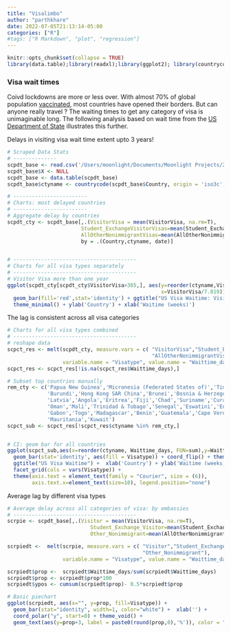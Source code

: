 ```yaml
---
title: "Visalimbo"
author: "parthkhare"
date: 2022-07-05T21:13:14-05:00
categories: ["R"]
#tags: ["R Markdown", "plot", "regression"]
---
```


```r
knitr::opts_chunk$set(collapse = TRUE)
library(data.table);library(readxl);library(ggplot2); library(countrycode)
```

### Visa wait times
Coivd lockdowns are more or less over. With almost 70% of global population [vaccinated](%22https://www.nytimes.com/interactive/2021/world/covid-vaccinations-tracker.html%22), most countries have opened their borders. But can anyone really travel ? The waiting times to get any category of visa is unimaginable long. 
The following analysis based on wait time from the [US Department of State](https://travel.state.gov/content/travel/en/us-visas/visa-information-resources/wait-times.html) illustrates this further.


Delays in visiting visa wait time extent upto 3 years!
```r
# Scraped Data Stats
# --------------
scpdt_base <- read.csv('/Users/moonlight/Documents/Moonlight Projects/2022/Visa Limbo/Data/visascraped_base_mapped.csv')
scpdt_base$X <- NULL
scpdt_base <- data.table(scpdt_base)
scpdt_base$ctyname <- countrycode(scpdt_base$Country, origin = 'iso3c', destination = 'country.name')

# ------------------------
# Charts: most delayed countries
# ------------------------
# Aggregate delay by countries
scpdt_cty <- scpdt_base[,.(VisitorVisa = mean(VisitorVisa, na.rm=T),
                        Student_ExchangeVisitorVisas=mean(Student_ExchangeVisitorVisas, na.rm=T),
                        AllOtherNonimmigrantVisas=mean(AllOtherNonimmigrantVisas,na.rm=T)),
                        by = .(Country,ctyname, date)]


# ----------------------------------------
# Charts for all visa types separately
# ----------------------------------------
# Visitor Visa more than one year
ggplot(scpdt_cty[scpdt_cty$VisitorVisa>365,], aes(y=reorder(ctyname,VisitorVisa), 
                                                  x=VisitorVisa/7.019)) +
  geom_bar(fill='red',stat='identity') + ggtitle("US Visa Waitime: Visitor Visa > 1 year") +  
  theme_minimal() + ylab('Country') + xlab('Waitime (weeks)')

```

The lag is consistent across all visa categories
```r
# Charts for all visa types combined
# ----------------------------------------
# reshape data
scpct_res <- melt(scpdt_cty, measure.vars = c( "VisitorVisa","Student_ExchangeVisitorVisas",
                                               "AllOtherNonimmigrantVisas"),
                  variable.name = "Visatype", value.name = "Waittime_days")
scpct_res <- scpct_res[!is.na(scpct_res$Waittime_days),]

# Subset top countries manually
rem_cty <- c('Papua New Guinea','Micronesia (Federated States of)','Timor-Leste','Poland',
             'Burundi','Hong Kong SAR China','Brunei','Bosnia & Herzegovina','Cambodia',
             'Latvia','Angola','Eritrea','Fiji','Chad','Suriname','Curaçao','Turkmenistan',
             'Oman','Mali','Trinidad & Tobago','Senegal','Eswatini','Equatorial Guinea',
             'Gabon','Togo','Madagascar','Benin','Guatemala','Cape Verde','Sierra Leone',
             'Mauritania','Kuwait')
scpct_sub <- scpct_res[!scpct_res$ctyname %in% rem_cty,]


# CI: geom bar for all countries
ggplot(scpct_sub,aes(x=reorder(ctyname, Waittime_days, FUN=sum),y=Waittime_days/7.019)) + 
  geom_bar(stat='identity', aes(fill = Visatype)) + coord_flip() + theme_minimal() +   
  ggtitle("US Visa Waitime") +  xlab('Country') + ylab('Waitime (weeks)') + 
  facet_grid(cols = vars(Visatype)) + 
  theme(axis.text = element_text(family = "Courier", size = (6)),
        axis.text.x=element_text(size=10), legend.position="none")
```
Average lag by different visa types
```r
# Average delay across all categories of visa: by embassies
# ----------------------------------------
scrpie <- scpdt_base[,.(Visitor = mean(VisitorVisa, na.rm=T),
                           Student_Exchange_Visitor=mean(Student_ExchangeVisitorVisas, na.rm=T),
                           Other_Nonimmigrant=mean(AllOtherNonimmigrantVisas,na.rm=T))]

scrpiedt <-  melt(scrpie, measure.vars = c( "Visitor","Student_Exchange_Visitor",
                                            "Other_Nonimmigrant"),
                  variable.name = "Visatype", value.name = "Waittime_days")

scrpiedt$prop <-  scrpiedt$Waittime_days/sum(scrpiedt$Waittime_days)
scrpiedt$prop <- scrpiedt$prop*100
scrpiedt$ypos <- cumsum(scrpiedt$prop)- 0.5*scrpiedt$prop 

# Basic piechart
ggplot(scrpiedt, aes(x="", y=prop, fill=Visatype)) +
  geom_bar(stat="identity", width=1, color="white") +  xlab('') + 
  coord_polar("y", start=0) + theme_void() +
  geom_text(aes(y=prop+3, label = paste0(round(prop,0),'%')), color = "white", size=3)
```